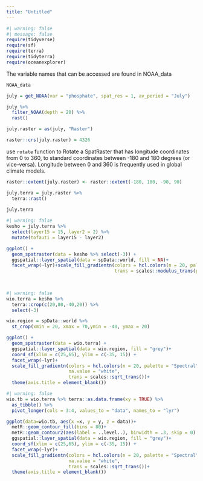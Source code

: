 ```yaml
---
title: "Untitled"
---
```


```r
#| warning: false
#| message: false
require(tidyverse)
require(sf)
require(terra)
require(tidyterra)
require(oceanexplorer)

```

The variable names that can be accessed are found in NOAA_data
```r
NOAA_data
```

```r
july = get_NOAA(var = "phosphate", spat_res = 1, av_period = "July")

july %>% 
  filter_NOAA(depth = 20) %>% 
  rast()

```


```r

july.raster = as(july, "Raster") 

raster::crs(july.raster) = 4326


```


use `rotate` function to Rotate a SpatRaster that has longitude coordinates from 0 to 360, to standard coordinates between -180 and 180 degrees (or vice-versa). Longitude between 0 and 360 is frequently used in global climate models.
```r
raster::extent(july.raster) <- raster::extent(-180, 180, -90, 90)

```

```r
july.terra = july.raster %>% 
  terra::rast()
  
july.terra

```

```r
#| warning: false
kesho = july.terra %>% 
  select(layer15 = 15, layer2 = 2) %>% 
  mutate(tofauti = layer15 - layer2) 

ggplot() +
  geom_spatraster(data = kesho %>% select(-3)) +
  ggspatial::layer_spatial(data = spData::world, fill = NA)+
  facet_wrap(~lyr)+scale_fill_gradientn(colors = hcl.colors(n = 20, palette = "Spectral"), 
                                        trans = scales::modulus_trans(p = 0.0001))
  
  
```

```r
#| warning: false
wio.terra = kesho %>% 
  terra::crop(c(20,80,-40,20)) %>% 
  select(-3)

wio.region = spData::world %>% 
  st_crop(xmin = 20, xmax = 70,ymin = -40, ymax = 20)

ggplot() +
  geom_spatraster(data = wio.terra) +
  ggspatial::layer_spatial(data = wio.region, fill = "grey")+
  coord_sf(xlim = c(25,65), ylim = c(-35, 15)) +
  facet_wrap(~lyr)+
  scale_fill_gradientn(colors = hcl.colors(n = 20, palette = "Spectral") %>% rev(), 
                       na.value = "white",
                       trans = scales::sqrt_trans())+
  theme(axis.title = element_blank())
```


```r
#| warning: false
wio.tb = wio.terra %>% terra::as.data.frame(xy = TRUE) %>% 
  as_tibble() %>% 
  pivot_longer(cols = 3:4, values_to = "data", names_to = "lyr")

ggplot(data=wio.tb, aes(x =x, y = y, z = data))+
  metR::geom_contour_fill(bins = 80)+
  metR::geom_contour2(aes(label = ..level..), binwidth = .3, skip = 0) +
  ggspatial::layer_spatial(data = wio.region, fill = "grey")+
  coord_sf(xlim = c(25,65), ylim = c(-35, 15)) +
  facet_wrap(~lyr)+
  scale_fill_gradientn(colors = hcl.colors(n = 20, palette = "Spectral") %>% rev(),
                       na.value = "white", 
                       trans = scales::sqrt_trans())+
  theme(axis.title = element_blank())

```

